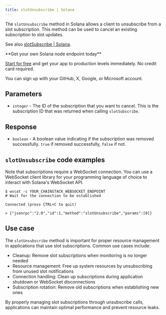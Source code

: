 ---
title: slotUnsubscribe | Solana
---

The `slotUnsubscribe` method in Solana allows a client to unsubscribe from a slot subscription. This method can be used to cancel an existing subscription to slot updates.

See also [slotSubscribe | Solana](/api-reference/slotsubscribe-solana).

<Check>
**Get your own Solana node endpoint today**

[Start for free](https://console.chainstack.com/) and get your app to production levels immediately. No credit card required.

You can sign up with your GitHub, X, Google, or Microsoft account.
</Check>


## Parameters

* `integer` - The ID of the subscription that you want to cancel. This is the subscription ID that was returned when calling `slotSubscribe`.

## Response

* `boolean` - A boolean value indicating if the subscription was removed successfully. `true` if removed successfully, `false` if not.

## `slotUnsubscribe` code examples

<Note>
Note that subscriptions require a WebSocket connection. You can use a WebSocket client library for your programming language of choice to interact with Solana's WebSocket API.
</Note>

```shell wscat
$ wscat -c YOUR_CHAINSTACK_WEBSOCKET_ENDPOINT
# Wait for the connection to be established

Connected (press CTRL+C to quit)

> {"jsonrpc":"2.0","id":1,"method":"slotUnsubscribe","params":[0]}
```


## Use case

The `slotUnsubscribe` method is important for proper resource management in applications that use slot subscriptions. Common use cases include:

* Cleanup: Remove slot subscriptions when monitoring is no longer needed
* Resource management: Free up system resources by unsubscribing from unused slot notifications
* Connection handling: Clean up subscriptions during application shutdown or WebSocket disconnections
* Subscription rotation: Remove old subscriptions when establishing new ones

By properly managing slot subscriptions through unsubscribe calls, applications can maintain optimal performance and prevent resource leaks.